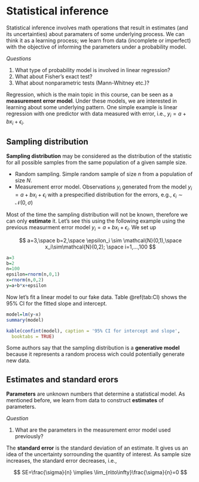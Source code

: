 # Statistical inference {#intro}

Statistical inference involves math operations that result in estimates (and its uncertainties) about paramaters of some underlying process. We can think it as a learning process; we learn from data (incomplete or imperfect) with the objective of informing the parameters under a probability model.

*Questions*

1. What type of probability model is involved in linear regression? 
2. What about Fisher's exact test?
3. What about nonparametric tests (Mann-Whitney etc.)?

Regression, which is the main topic in this course, can be seen as a **measurement error model**. Under these models, we are interested in learning about some underlying pattern. One simple example is linear regression with one predictor with data measured with error, i.e., $y_i=a+bx_i+\epsilon_i$.

## Sampling distribution

**Sampling distribution** may be considered as the distribution of the statistic for all possible samples from the same population of a given sample size.

- Random sampling. Simple random sample of size $n$ from a population of size $N$.
- Measurement error model. Observations $y_i$ generated from the model $y_i=a+bx_i+\epsilon_i$ with a prespecified distribution for the errors, e.g., $\epsilon_i \sim \mathcal{N}(0,\sigma)$

Most of the time the sampling distribution will not be known, therefore we can only **estimate** it. Let's see this using the following example using the previous measurment error model $y_i=a+bx_i+\epsilon_i$. We set up

$$
a=3,\space b=2,\space \epsilon_i \sim \mathcal{N}(0,1),\space x_i\sim\mathcal{N}(0,2); \space i=1,...,100
$$

```r
a=3
b=2
n=100
epsilon=rnorm(n,0,1)
x=rnorm(n,0,2)
y=a+b*x+epsilon
```

Now let's fit a linear model to our fake data. Table \@ref(tab:CI) shows the 95% CI for the fitted slope and intercept.

```r
model=lm(y~x)
summary(model)
```

```r
kable(confint(model), caption = '95% CI for intercept and slope',
  booktabs = TRUE)
```

Some authors say that the sampling distribution is a **generative model** because it represents a random process wich could potentially generate new data.

## Estimates and standard erors

**Parameters** are unknown numbers that determine a statistical model. As mentioned before, we learn from data to construct **estimates** of parameters.

*Question*

1. What are the parameters in the measurement error model used previously?

The **standard error** is the standard deviation of an estimate. It gives us an idea of the uncertainty sorrounding the quantity of interest. As sample size increases, the standard error decreases, i.e.,

$$
SE=\frac{\sigma}{n} \implies \lim_{n\to\infty}\frac{\sigma}{n}=0
$$

